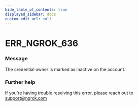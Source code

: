 ```yaml
---
hide_table_of_contents: true
displayed_sidebar: docs
custom_edit_url: null
---
```



# ERR_NGROK_636

### Message

The credential owner is marked as inactive on the account.

### Further help

If you're having trouble resolving this error, please reach out to [support@ngrok.com](mailto:support@ngrok.com?subject=Help%20with%20ERR_NGROK_636)

<ErrorDetails error="err_ngrok_636" />
